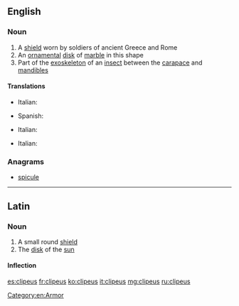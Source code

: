 ==English==
{{wikipedia}}

===Noun===
{{en-noun|clipei}}

# A [[shield]] worn by soldiers of ancient Greece and Rome
# An [[ornamental]] [[disk]] of [[marble]] in this shape
# Part of the [[exoskeleton]] of an [[insect]] between the [[carapace]] and [[mandible]]s

====Translations====
{{trans-top|shield}}
* Italian: {{t-|it|clipeo|m}}
{{trans-mid}}
* Spanish: {{t-|es|clípeo|m}}
{{trans-bottom}}

{{trans-top|ornamental disk}}
* Italian: {{t-|it|clipeo|m}}
{{trans-mid}}
{{trans-bottom}}

{{trans-top|part of the exoskeleton}}
* Italian: {{t-|it|clipeo|m}}
{{trans-mid}}
{{trans-bottom}}

===Anagrams===
* [[spicule#English|spicule]]

[[Category:en:Armor]]

----

==Latin==

===Noun===
{{la-noun|clipeus|clipei|clipeī|m|second}}

# A small round [[shield]]
# The [[disk]] of the [[sun]]

====Inflection====
{{la-decl-2nd|clipe}}

[[es:clipeus]]
[[fr:clipeus]]
[[ko:clipeus]]
[[it:clipeus]]
[[mg:clipeus]]
[[ru:clipeus]]